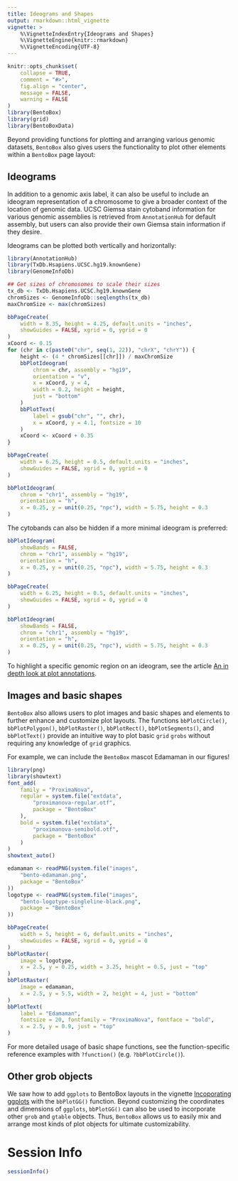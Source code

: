 ```yaml
---
title: Ideograms and Shapes
output: rmarkdown::html_vignette
vignette: >
    %\VignetteIndexEntry{Ideograms and Shapes}
    %\VignetteEngine{knitr::rmarkdown}
    %\VignetteEncoding{UTF-8}
---
```


```r
knitr::opts_chunk$set(
    collapse = TRUE,
    comment = "#>",
    fig.align = "center",
    message = FALSE,
    warning = FALSE
)
library(BentoBox)
library(grid)
library(BentoBoxData)
```

Beyond providing functions for plotting and arranging various genomic 
datasets, `BentoBox` also gives users the functionality to plot other elements
within a `BentoBox` page layout:

## Ideograms

In addition to a genomic axis label, it can also be useful to include an 
ideogram representation of a chromosome to give a broader context of the 
location of genomic data. UCSC Giemsa stain cytoband information for various 
genomic assemblies is retrieved from `AnnotationHub` for default assembly, 
but users can also provide their own Giemsa stain information if they desire.

Ideograms can be plotted both vertically and horizontally:
```r
library(AnnotationHub)
library(TxDb.Hsapiens.UCSC.hg19.knownGene)
library(GenomeInfoDb)

## Get sizes of chromosomes to scale their sizes
tx_db <- TxDb.Hsapiens.UCSC.hg19.knownGene
chromSizes <- GenomeInfoDb::seqlengths(tx_db)
maxChromSize <- max(chromSizes)

bbPageCreate(
    width = 8.35, height = 4.25, default.units = "inches",
    showGuides = FALSE, xgrid = 0, ygrid = 0
)
xCoord <- 0.15
for (chr in c(paste0("chr", seq(1, 22)), "chrX", "chrY")) {
    height <- (4 * chromSizes[[chr]]) / maxChromSize
    bbPlotIdeogram(
        chrom = chr, assembly = "hg19",
        orientation = "v",
        x = xCoord, y = 4,
        width = 0.2, height = height,
        just = "bottom"
    )
    bbPlotText(
        label = gsub("chr", "", chr),
        x = xCoord, y = 4.1, fontsize = 10
    )
    xCoord <- xCoord + 0.35
}
```

```r
bbPageCreate(
    width = 6.25, height = 0.5, default.units = "inches",
    showGuides = FALSE, xgrid = 0, ygrid = 0
)

bbPlotIdeogram(
    chrom = "chr1", assembly = "hg19",
    orientation = "h",
    x = 0.25, y = unit(0.25, "npc"), width = 5.75, height = 0.3
)
```

The cytobands can also be hidden if a more minimal ideogram is preferred:

```r
bbPlotIdeogram(
    showBands = FALSE,
    chrom = "chr1", assembly = "hg19",
    orientation = "h",
    x = 0.25, y = unit(0.25, "npc"), width = 5.75, height = 0.3
)
```

```r
bbPageCreate(
    width = 6.25, height = 0.5, default.units = "inches",
    showGuides = FALSE, xgrid = 0, ygrid = 0
)

bbPlotIdeogram(
    showBands = FALSE,
    chrom = "chr1", assembly = "hg19",
    orientation = "h",
    x = 0.25, y = unit(0.25, "npc"), width = 5.75, height = 0.3
)
```

To highlight a specific genomic region on an ideogram, see the 
article [An in depth look at plot annotations](annotations.html#genomic-region-highlights-and-zooms-1). 

## Images and basic shapes

`BentoBox` also allows users to plot images and basic shapes and elements to 
further enhance and customize plot layouts. The functions `bbPlotCircle()`, 
`bbPlotPolygon()`, `bbPlotRaster()`, `bbPlotRect()`, `bbPlotSegments()`, 
and `bbPlotText()` provide an intuitive way to plot basic `grid` `grobs` 
without requiring any knowledge of `grid` graphics.

For example, we can include the `BentoBox` mascot Edamaman in our figures!

```r
library(png)
library(showtext)
font_add(
    family = "ProximaNova",
    regular = system.file("extdata",
        "proximanova-regular.otf",
        package = "BentoBox"
    ),
    bold = system.file("extdata",
        "proximanova-semibold.otf",
        package = "BentoBox"
    )
)
showtext_auto()

edamaman <- readPNG(system.file("images",
    "bento-edamaman.png",
    package = "BentoBox"
))
logotype <- readPNG(system.file("images",
    "bento-logotype-singleline-black.png",
    package = "BentoBox"
))

bbPageCreate(
    width = 5, height = 6, default.units = "inches",
    showGuides = FALSE, xgrid = 0, ygrid = 0
)
bbPlotRaster(
    image = logotype,
    x = 2.5, y = 0.25, width = 3.25, height = 0.5, just = "top"
)
bbPlotRaster(
    image = edamaman,
    x = 2.5, y = 5.5, width = 2, height = 4, just = "bottom"
)
bbPlotText(
    label = "Edamaman",
    fontsize = 20, fontfamily = "ProximaNova", fontface = "bold",
    x = 2.5, y = 0.9, just = "top"
)
```

For more detailed usage of basic shape functions, see the function-specific 
reference examples with `?function()` (e.g. `?bbPlotCircle()`).

## Other grob objects

We saw how to add `ggplots` to BentoBox layouts in the 
vignette [Incoporating ggplots](incoporating_ggplots.html) with the
`bbPlotGG()` function. Beyond customizing the coordinates and dimensions of
`ggplots`, `bbPlotGG()` can also be used to incorporate other `grob` and
`gtable` objects. Thus, `BentoBox` allows us to easily mix and arrange most
kinds of plot objects for ultimate customizability.

# Session Info
```r
sessionInfo()
```